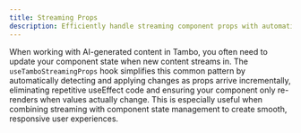 ```yaml
---
title: Streaming Props
description: Efficiently handle streaming component props with automatic state updates.
---
```


When working with AI-generated content in Tambo, you often need to update your component state when new content streams in. The `useTamboStreamingProps` hook simplifies this common pattern by automatically detecting and applying changes as props arrive incrementally, eliminating repetitive useEffect code and ensuring your component only re-renders when values actually change. This is especially useful when combining streaming with component state management to create smooth, responsive user experiences.
